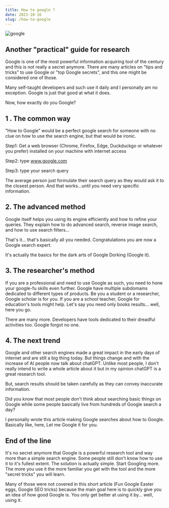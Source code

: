 ```yaml
---
title: How to google ?
date: 2023-10-16
slug: /how-to-google
---
```


![google](https://cdn.hashnode.com/res/hashnode/image/stock/unsplash/zhZydTyNMPg/upload/efba157357842699822ba8f86ed5e7a5.jpeg?w=1600&h=840&fit=crop&crop=entropy&auto=compress,format&format=webp)

## Another "practical" guide for research

Google is one of the most powerful information acquiring tool of the century and this is not really a secret anymore. There are many articles on "tips and tricks" to use Google or "top Google secrets", and this one might be considered one of those.

Many self-taught developers and such use it daily and I personally am no exception. Google is just that good at what it does.

Now, how exactly do you Google?

## 1 . The common way

"How to Google" would be a perfect google search for someone with no clue on how to use the search engine, but that would be ironic.

Step1: Get a web browser (Chrome, Firefox, Edge, Duckduckgo or whatever you prefer) installed on your machine with internet access

Step2: type www.google.com

Step3: type your search query

The average person just formulate their search query as they would ask it to the closest person. And that works...until you need very specific information.

## 2. The advanced method

Google itself helps you using its engine efficiently and how to refine your queries. They explain how to do advanced search, reverse image search, and how to use search filters...

That's it... that's basically all you needed. Congratulations you are now a Google search expert.

It's actually the basics for the dark arts of Google Dorking (Google it).

## 3. The researcher's method

If you are a professional and need to use Google as such, you need to hone your google-fu skills even further. Google have multiple subdomains dedicated to different types of products. Be you a student or a researcher, Google scholar is for you. If you are a school teacher, Google for education's tools might help. Let's say you need only books results... well, here you go.

There are many more. Developers have tools dedicated to their dreadful activities too. Google forgot no one.

## 4. The next trend

Google and other search engines made a great impact in the early days of internet and are still a big thing today. But things change and with the increase of AI people now talk about chatGPT. Unlike most people, I don't really intend to write a whole article about it but in my opinion chatGPT is a great research tool.

But, search results should be taken carefully as they can convey inaccurate information.

Did you know that most people don't think about searching basic things on Google while some people basically live from hundreds of Google search a day?

I personally wrote this article making Google searches about how to Google. Basically like, here, Let me Google it for you.

## End of the line

It's no secret anymore that Google is a powerful research tool and way more than a simple search engine. Some people still don't know how to use it to it's fullest extent. The solution is actually simple. Start Googling more. The more you use it the more familiar you get with the tool and the more "secret tricks" you will learn.

Many of those were not covered in this short article (Fun Google Easter eggs, Google SEO tricks) because the main goal here is to quickly give you an idea of how good Google is. You only get better at using it by... well, using it.
